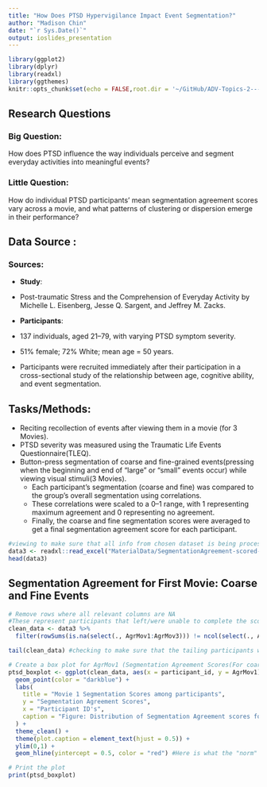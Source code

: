 ```yaml
---
title: "How Does PTSD Hypervigilance Impact Event Segmentation?"
author: "Madison Chin"
date: "`r Sys.Date()`"
output: ioslides_presentation
---
```


```r
library(ggplot2)
library(dplyr)
library(readxl)
library(ggthemes)
knitr::opts_chunk$set(echo = FALSE,root.dir = '~/GitHub/ADV-Topics-2---DSR-w-R/Final Project Materials')

```


## Research Questions

### Big Question:
How does PTSD influence the way individuals perceive and segment everyday activities into meaningful events?

### Little Question:
How do individual PTSD participants' mean segmentation agreement scores vary across a movie, and what patterns of clustering or dispersion emerge in their performance?


## Data Source :{.smaller}
### Sources:
- **Study**: 
- Post-traumatic Stress and the Comprehension of 
  Everyday Activity by Michelle L. Eisenberg, Jesse Q. Sargent, and Jeffrey M. Zacks.
  
- **Participants**: 
- 137 individuals, aged 21–79, with varying PTSD symptom severity.
- 51% female; 72% White; mean age = 50 years. 
- Participants were recruited immediately after their participation in a cross-sectional study of the relationship between age, cognitive ability, and event segmentation.

## Tasks/Methods:{.smaller}
- Reciting recollection of events after viewing them in a movie (for 3 Movies).
- PTSD severity was measured using the Traumatic Life Events Questionnaire(TLEQ).
- Button-press segmentation of coarse and fine-grained events(pressing when the beginning and end of "large" or "small" events occur) while viewing visual stimuli(3 Movies).
  - Each participant's segmentation (coarse and fine) was compared to the group's overall segmentation using correlations.
  - These correlations were scaled to a 0–1 range, with 1 representing maximum agreement and 0 representing no agreement. 
  - Finally, the coarse and fine segmentation scores were averaged to get a final segmentation agreement score for each participant.



```r
#viewing to make sure that all info from chosen dataset is being processed correctly.
data3 <- readxl::read_excel("MaterialData/SegmentationAgreement-scored-corr.xlsx",sheet = 2 )
head(data3)
```

## Segmentation Agreement for First Movie: Coarse and Fine Events

```r
# Remove rows where all relevant columns are NA
#These represent participants that left/were unable to complete the scoring assignment.
clean_data <- data3 %>%
  filter(rowSums(is.na(select(., AgrMov1:AgrMov3))) != ncol(select(., AgrMov1:AgrMov3)))

tail(clean_data) #checking to make sure that the tailing participants who have null data are erased.

```

```r
# Create a box plot for AgrMov1 (Segmentation Agreement Scores(For coarse and fine grained events (avged out by experimenters)) for First Movie shown to participants)
ptsd_boxplot <- ggplot(clean_data, aes(x = participant_id, y = AgrMov1)) +
  geom_point(color = "darkblue") +
  labs(
    title = "Movie 1 Segmentation Scores among participants",
    y = "Segmentation Agreement Scores",
    x = "Participant ID's",
    caption = "Figure: Distribution of Segmentation Agreement scores for the First Movie viewing for participants."
  ) +
  theme_clean() + 
  theme(plot.caption = element_text(hjust = 0.5)) +
  ylim(0,1) + 
  geom_hline(yintercept = 0.5, color = "red") #Here is what the "norm" of segmenters should lie, according to experimenters.

# Print the plot
print(ptsd_boxplot)
```


